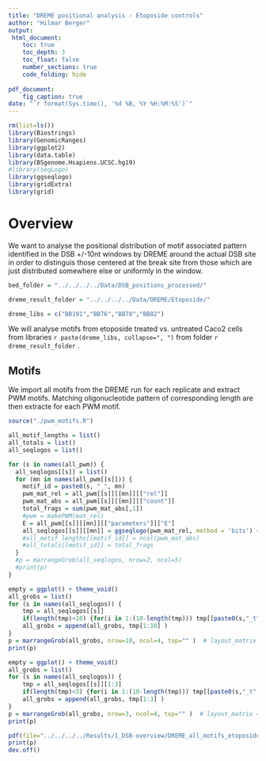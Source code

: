 ```yaml
---
title: "DREME positional analysis - Etoposide controls"
author: "Hilmar Berger"
output: 
 html_document:
    toc: true
    toc_depth: 3
    toc_float: false
    number_sections: true
    code_folding: hide
    
pdf_document:
    fig_caption: true
date: "`r format(Sys.time(), '%d %B, %Y %H:%M:%S')`"
---
```


```r
rm(list=ls())
library(Biostrings)
library(GenomicRanges)
library(ggplot2)
library(data.table)
library(BSgenome.Hsapiens.UCSC.hg19)
#library(seqLogo)
library(ggseqlogo)
library(gridExtra)
library(grid)
```

# Overview

We want to analyse the positional distribution of motif associated pattern identified in the DSB +/-10nt windows by DREME around the actual DSB site in order to distinguis those centered at the break site from those which are just distributed somewhere else or uniformly in the window.

```r
bed_folder = "../../../../Data/DSB_positions_processed/"

dreme_result_folder = "../../../../Data/DREME/Etoposide/"

dreme_libs = c("BB191","BB76","BB78","BB82")
```

We will analyse motifs from etoposide treated vs. untreated Caco2 cells from libraries `r paste(dreme_libs, collapse=", ")` from folder `r dreme_result_folder` .

## Motifs

We import all motifs from the DREME run for each replicate and extract PWM motifs. Matching oligonucleotide pattern of corresponding length are then extracte for each PWM motif. 

```r
source("./pwm_motifs.R")
```

```r

all_motif_lengths = list()
all_totals = list()
all_seqlogos = list()

for (s in names(all_pwm)) {
  all_seqlogos[[s]] = list()
  for (mn in names(all_pwm[[s]])) {
    motif_id = paste0(s, "_", mn)
    pwm_mat_rel = all_pwm[[s]][[mn]][["rel"]]
    pwm_mat_abs = all_pwm[[s]][[mn]][["count"]]
    total_frags = sum(pwm_mat_abs[,1])
    #pwm = makePWM(mat_rel)
    E = all_pwm[[s]][[mn]][["parameters"]]["E"]
    all_seqlogos[[s]][[mn]] = ggseqlogo(pwm_mat_rel, method = 'bits') + ggtitle(paste0(motif_id, " (n=",total_frags,", E=",E,")") ) + theme(plot.title=element_text(size=10))
    #all_motif_lengths[[motif_id]] = ncol(pwm_mat_abs)
    #all_totals[[motif_id]] = total_frags
  }
  #p = marrangeGrob(all_seqlogos, nrow=2, ncol=5)
  #print(p)
}
```


```r
empty = ggplot() + theme_void()
all_grobs = list()
for (s in names(all_seqlogos)) {
    tmp = all_seqlogos[[s]]
    if(length(tmp)<10) {for(i in 1:(10-length(tmp))) tmp[[paste0(s,"_t",i)]] = empty }
    all_grobs = append(all_grobs, tmp[1:10] )
}
p = marrangeGrob(all_grobs, nrow=10, ncol=4, top="" )  # layout_matrix = matrix(c(1,2,2,2,3,3,4,4), ncol=2, nrow=4)
print(p)  
```

<!-- ```{r} -->
<!-- pdf(file="DREME_all_motifs.pdf", width = 11, height = 14) -->
<!-- print(p) -->
<!-- dev.off() -->
<!-- ``` -->

```r
empty = ggplot() + theme_void()
all_grobs = list()
for (s in names(all_seqlogos)) {
    tmp = all_seqlogos[[s]][1:3]
    if(length(tmp)<3) {for(i in 1:(10-length(tmp))) tmp[[paste0(s,"_t",i)]] = empty }
    all_grobs = append(all_grobs, tmp[1:3] )
}
p = marrangeGrob(all_grobs, nrow=3, ncol=4, top="" )  # layout_matrix = matrix(c(1,2,2,2,3,3,4,4), ncol=2, nrow=4)
print(p)  
```

```r
pdf(file="../../../../Results/1_DSB-overview/DREME_all_motifs_etoposide_vs_control_top10.pdf", width = 11, height = 4)
print(p)
dev.off()
```

